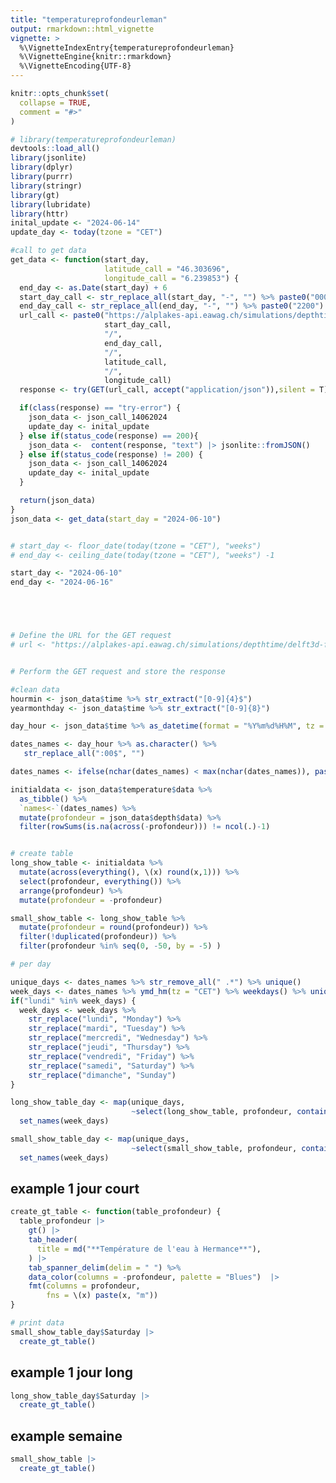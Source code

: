 ```yaml
---
title: "temperatureprofondeurleman"
output: rmarkdown::html_vignette
vignette: >
  %\VignetteIndexEntry{temperatureprofondeurleman}
  %\VignetteEngine{knitr::rmarkdown}
  %\VignetteEncoding{UTF-8}
---
```


```r
knitr::opts_chunk$set(
  collapse = TRUE,
  comment = "#>"
)
```

```r
# library(temperatureprofondeurleman)
devtools::load_all()
library(jsonlite)
library(dplyr)
library(purrr)
library(stringr)
library(gt)
library(lubridate)
library(httr)
inital_update <- "2024-06-14"
update_day <- today(tzone = "CET")
```

```r
#call to get data
get_data <- function(start_day, 
                     latitude_call = "46.303696", 
                     longitude_call = "6.239853") {
  end_day <- as.Date(start_day) + 6
  start_day_call <- str_replace_all(start_day, "-", "") %>% paste0("0000")
  end_day_call <- str_replace_all(end_day, "-", "") %>% paste0("2200")
  url_call <- paste0("https://alplakes-api.eawag.ch/simulations/depthtime/delft3d-flow/geneva/",
                     start_day_call,
                     "/",
                     end_day_call,
                     "/",
                     latitude_call,
                     "/",
                     longitude_call)
  response <- try(GET(url_call, accept("application/json")),silent = T)

  if(class(response) == "try-error") {
    json_data <- json_call_14062024
    update_day <- inital_update
  } else if(status_code(response) == 200){
    json_data <-  content(response, "text") |> jsonlite::fromJSON()
  } else if(status_code(response) != 200) {
    json_data <- json_call_14062024
    update_day <- inital_update
  }

  return(json_data)
}
json_data <- get_data(start_day = "2024-06-10")


# start_day <- floor_date(today(tzone = "CET"), "weeks")
# end_day <- ceiling_date(today(tzone = "CET"), "weeks") -1

start_day <- "2024-06-10"
end_day <- "2024-06-16"





# Define the URL for the GET request
# url <- "https://alplakes-api.eawag.ch/simulations/depthtime/delft3d-flow/geneva/202406090000/202406152300/46.303696/6.239853"


# Perform the GET request and store the response
```


```r
#clean data
hourmin <- json_data$time %>% str_extract("[0-9]{4}$")
yearmonthday <- json_data$time %>% str_extract("[0-9]{8}")

day_hour <- json_data$time %>% as_datetime(format = "%Y%m%d%H%M", tz = "CET")

dates_names <- day_hour %>% as.character() %>%
   str_replace_all(":00$", "")

dates_names <- ifelse(nchar(dates_names) < max(nchar(dates_names)), paste(dates_names, "00:00"), dates_names)

initialdata <- json_data$temperature$data %>%
  as_tibble() %>%
  `names<-`(dates_names) %>%
  mutate(profondeur = json_data$depth$data) %>%
  filter(rowSums(is.na(across(-profondeur))) != ncol(.)-1)


# create table
long_show_table <- initialdata %>%
  mutate(across(everything(), \(x) round(x,1))) %>%
  select(profondeur, everything()) %>%
  arrange(profondeur) %>%
  mutate(profondeur = -profondeur)

small_show_table <- long_show_table %>%
  mutate(profondeur = round(profondeur)) %>%
  filter(!duplicated(profondeur)) %>%
  filter(profondeur %in% seq(0, -50, by = -5) )

# per day

unique_days <- dates_names %>% str_remove_all(" .*") %>% unique()
week_days <- dates_names %>% ymd_hm(tz = "CET") %>% weekdays() %>% unique()
if("lundi" %in% week_days) {
  week_days <- week_days %>%
    str_replace("lundi", "Monday") %>%
    str_replace("mardi", "Tuesday") %>%
    str_replace("mercredi", "Wednesday") %>%
    str_replace("jeudi", "Thursday") %>%
    str_replace("vendredi", "Friday") %>%
    str_replace("samedi", "Saturday") %>%
    str_replace("dimanche", "Sunday")
}

long_show_table_day <- map(unique_days,
                           ~select(long_show_table, profondeur, contains(.x))) %>%
  set_names(week_days)

small_show_table_day <- map(unique_days,
                           ~select(small_show_table, profondeur, contains(.x))) %>%
  set_names(week_days)

```
## example 1 jour court
```r
create_gt_table <- function(table_profondeur) {
  table_profondeur |>
    gt() |>
    tab_header(
      title = md("**Température de l'eau à Hermance**"),
    ) |>
    tab_spanner_delim(delim = " ") %>%
    data_color(columns = -profondeur, palette = "Blues")  |>
    fmt(columns = profondeur,
        fns = \(x) paste(x, "m"))
}

```

```r
# print data
small_show_table_day$Saturday |>
  create_gt_table()
```

## example 1 jour long
```r
long_show_table_day$Saturday |>
  create_gt_table()
```

## example semaine
```r
small_show_table |>
  create_gt_table()
```

